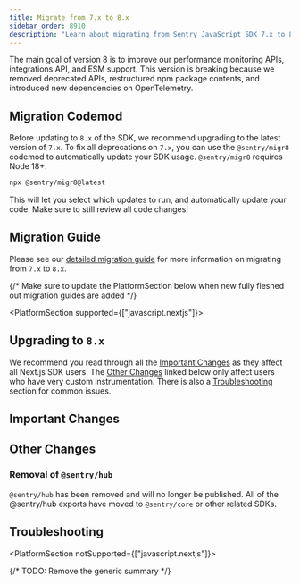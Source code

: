 ```yaml
---
title: Migrate from 7.x to 8.x
sidebar_order: 8910
description: "Learn about migrating from Sentry JavaScript SDK 7.x to 8.x"
---
```


The main goal of version 8 is to improve our performance monitoring APIs, integrations API, and ESM support. This
version is breaking because we removed deprecated APIs, restructured npm package contents, and introduced new
dependencies on OpenTelemetry.

## Migration Codemod

Before updating to `8.x` of the SDK, we recommend upgrading to the latest version of `7.x`. To fix all deprecations on `7.x`, you can use the `@sentry/migr8` codemod to automatically update your SDK usage. `@sentry/migr8` requires Node 18+.

```bash
npx @sentry/migr8@latest
```

This will let you select which updates to run, and automatically update your code. Make sure to still review all code changes!

## Migration Guide

Please see our [detailed migration guide](https://github.com/getsentry/sentry-javascript/blob/develop/MIGRATION.md#upgrading-from-7x-to-8x) for more information on migrating from `7.x` to `8.x`.

{/* Make sure to update the PlatformSection below when new fully fleshed out migration guides are added */}

<PlatformSection supported={["javascript.nextjs"]}>

## Upgrading to `8.x`

<PlatformContent includePath="migration/javascript-v8/intro" />

We recommend you read through all the [Important Changes](#important-changes) as they affect all Next.js SDK users. The [Other Changes](#other-changes) linked below only affect users who have very custom instrumentation. There is also a [Troubleshooting](#troubleshooting) section for common issues.

## Important Changes

<PlatformContent includePath="migration/javascript-v8/important-changes" />

## Other Changes

<PlatformContent includePath="migration/javascript-v8/other-changes" />

<PlatformContent includePath="migration/javascript-v8/integrations-package-removal" />

### Removal of `@sentry/hub`

`@sentry/hub` has been removed and will no longer be published. All of the @sentry/hub exports have moved to `@sentry/core` or other related SDKs.

<PlatformContent includePath="migration/javascript-v8/tracing-package-removal" />

## Troubleshooting

<PlatformContent includePath="migration/javascript-v8/troubleshooting" />

</PlatformSection>

<PlatformSection notSupported={["javascript.nextjs"]}>

{/* TODO: Remove the generic summary */}

<PlatformContent includePath="migration/javascript-v8/summary" />

</PlatformSection>
